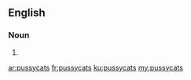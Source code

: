 ==English==

===Noun===
{{head|en|plural}}

# {{plural of|pussycat|lang=en|nocat=1}}

[[ar:pussycats]]
[[fr:pussycats]]
[[ku:pussycats]]
[[my:pussycats]]